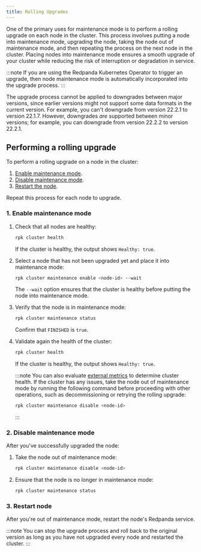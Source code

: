 ```yaml
---
title: Rolling Upgrades
---
```


<head>
    <meta name="title" content="Rolling Upgrades | Redpanda Docs"/>
    <meta name="description" content="One of the primary uses for maintenance mode is to perform a rolling upgrade on each node in the cluster."/>
</head>

One of the primary uses for maintenance mode is to perform a rolling upgrade on each node in the cluster. This process involves putting a node into maintenance mode, upgrading the node, taking the node out of maintenance mode, and then repeating the process on the next node in the cluster. Placing nodes into maintenance mode ensures a smooth upgrade of your cluster while reducing the risk of interruption or degradation in service.

:::note
If you are using the Redpanda Kubernetes Operator to trigger an upgrade, then node maintenance mode is automatically incorporated into the upgrade process.
:::

The upgrade process cannot be applied to downgrades between major versions, since earlier versions might not support some data formats in the current version. For example, you can't downgrade from version 22.2.1 to version 22.1.7. However, downgrades _are_ supported between minor versions; for example, you can downgrade from version 22.2.2 to version 22.2.1.

## Performing a rolling upgrade

To perform a rolling upgrade on a node in the cluster:

1. [Enable maintenance mode](#1-enable-maintenance-mode).
2. [Disable maintenance mode](#2-disable-maintenance-mode).
3. [Restart the node](#3-restart-node).

Repeat this process for each node to upgrade.

### 1. Enable maintenance mode

1. Check that all nodes are healthy: 

    ```bash
    rpk cluster health
    ```

    If the cluster is healthy, the output shows `Healthy: true`.

2. Select a node that has not been upgraded yet and place it into maintenance mode: 

    ```bash
    rpk cluster maintenance enable <node-id> --wait
    ```

    The `--wait` option ensures that the cluster is healthy before putting the node into maintenance mode.

3. Verify that the node is in maintenance mode: 

    ```bash
    rpk cluster maintenance status
    ```
    
    Confirm that `FINISHED` is `true`.

4. Validate again the health of the cluster:

    ```bash
    rpk cluster health
    ```

    If the cluster is healthy, the output shows `Healthy: true`.

    :::note
    You can also evaluate [external metrics](../../monitoring) to determine cluster health. If the cluster has any issues, take the node out of maintenance mode by running the following command before proceeding with other operations, such as decommissioning or retrying the rolling upgrade:
    
    ```bash
    rpk cluster maintenance disable <node-id>
    ``` 
    
    :::

### 2. Disable maintenance mode

After you've successfully upgraded the node:

1. Take the node out of maintenance mode: 

    ```bash
    rpk cluster maintenance disable <node-id>
    ```

2. Ensure that the node is no longer in maintenance mode:

    ```bash
    rpk cluster maintenance status
    ```

### 3. Restart node

After you're out of maintenance mode, restart the node's Redpanda service.

:::note
You can stop the upgrade process and roll back to the original version as long as you have not upgraded every node and restarted the cluster.
:::
